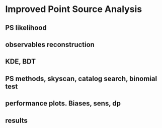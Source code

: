 # Improved Point Source Analysis

## PS likelihood

## observables reconstruction

## KDE, BDT

## PS methods, skyscan, catalog search, binomial test

## performance plots. Biases, sens, dp

## results
